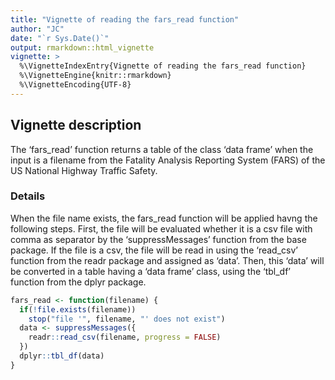 ```yaml
---
title: "Vignette of reading the fars_read function"
author: "JC"
date: "`r Sys.Date()`"
output: rmarkdown::html_vignette
vignette: >
  %\VignetteIndexEntry{Vignette of reading the fars_read function}
  %\VignetteEngine{knitr::rmarkdown}
  %\VignetteEncoding{UTF-8}
---
```


## Vignette description

The 'fars_read' function returns a table of the class 'data frame' when the input is a filename from the Fatality Analysis Reporting System (FARS) of the US National Highway Traffic Safety.

### Details 
When the file name exists, the fars_read function will be applied havng the following steps.
First, the file will be evaluated whether it is a csv file with comma as separator by the 'suppressMessages' function from the base package.
If the file is a csv, the file will be read in using the 'read_csv' function from the readr package and assigned as 'data'.
Then, this 'data' will be converted in a table having a 'data frame' class, using the 'tbl_df' function from the dplyr package.



```r
fars_read <- function(filename) {
  if(!file.exists(filename))
    stop("file '", filename, "' does not exist")
  data <- suppressMessages({
    readr::read_csv(filename, progress = FALSE)
  })
  dplyr::tbl_df(data)
}

```

